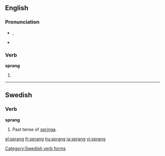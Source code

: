 ==English==

===Pronunciation===
*{{IPA|/'spɻæɳ/}}, {{SAMPA|/'spr{N/}}
*:{{rhymes|æŋ}}
*{{audio|en-us-sprang.ogg|Audio (US)}}

===Verb===
'''sprang'''

# {{simple past of|[[spring]]}}

----

==Swedish==

===Verb===
'''sprang'''

# Past tense of [[springa#Swedish|springa]].

[[Category:Swedish verb forms]]

[[el:sprang]]
[[fr:sprang]]
[[hu:sprang]]
[[ja:sprang]]
[[vi:sprang]]